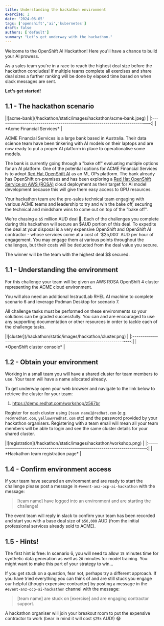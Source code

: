 ```yaml
---
title: Understanding the hackathon environment
exercise: 1
date: '2024-06-05'
tags: ['openshift','ai','kubernetes']
draft: false
authors: ['default']
summary: "Let's get underway with the hackathon."
---
```


Welcome to the OpenShift AI Hackathon! Here you'll have a chance to build your AI prowess.

As a sales team you're in a race to reach the highest deal size before the hackathon concludes! If multiple teams complete all exercises and share deal sizes a further ranking will be done by elapsed time based on when slack messages are sent.

**Let's get started!**

## 1.1 - The hackathon scenario

<Zoom>
|![acme-bank](/hackathon/static/images/hackathon/acme-bank.jpeg)                |
|:-----------------------------------------------------------------------------:|
| *Acme Financial Services*                                                     |
</Zoom>

ACME Financial Services is a large bank based in Australia. Their data science team have been tinkering with AI models on their laptops and are now ready to put a proper AI platform in place to operationalise some models.

The bank is currently going through a "bake off" evaluating multiple options for an AI platform. One of the potential options for ACME Financial Services is to adopt [Red Hat OpenShift AI](https://www.redhat.com/en/technologies/cloud-computing/openshift/openshift-ai) as an ML OPs platform. The bank already has OpenShift on-premises and has been exploring a [Red Hat OpenShift Service on AWS (ROSA)](https://aws.amazon.com/rosa) cloud deployment as their target for AI model development because this will give them easy access to GPU resources.

Your hackathon team are the pre-sales technical team engaging with various ACME teams and leadership to try and win the bake off, securing the technical and mindshare wins to come out on top of the "bake off".

We're chasing a `$5` million AUD deal 🤑. Each of the challenges you complete during this hackathon will secure an $AUD portion of this deal. To expedite the deal at your disposal is a very expensive OpenShift and OpenShift AI contractor - whose services come at a cost of `$25,000` AUD per hour of engagement. You may engage them at various points throughout the challenges, but their costs will be deducted from the deal value you secure.

The winner will be the team with the highest deal $$ secured.

## 1.1 - Understanding the environment

For this challenge your team will be given an AWS ROSA OpenShift 4 cluster representing the ACME cloud environment.

You will also need an additional InstructLab RHEL AI machine to complete scenario 6 and leverage Podman Desktop for scenario 7.

All challenge tasks must be performed on these environments so your solutions can be graded successfully. You can and are encouraged to use any supporting documentation or other resources in order to tackle each of the challenge tasks.

<Zoom>
|![cluster](/hackathon/static/images/hackathon/cluster.png)                     |
|:-----------------------------------------------------------------------------:|
| *OpenShift cluster console*                                                   |
</Zoom>

## 1.2 - Obtain your environment

Working in a small team you will have a shared cluster for team members to use. Your team will have a name allocated already.

To get underway open your web browser and navigate to the link below to retrieve the cluster for your team:

1. https://demo.redhat.com/workshop/z567br

Register for each cluster using `[team name]@redhat.com` (e.g. `red@redhat.com`, `yellow@redhat.com` etc)
and the password provided by your hackathon organisers. Registering with a team email will mean all your team members will be able to login and see the same cluster details for your shared cluster.

<Zoom>
|![registration](/hackathon/static/images/hackathon/workshop.png)               |
|:-----------------------------------------------------------------------------:|
| *Hackathon team registration page*                                            |
</Zoom>

## 1.4 - Confirm environment access

If your team have secured an environment and are ready to start the challenge please post a message in `#event-anz-ocp-ai-hackathon` with the message:

> [team name] have logged into an environment and are starting the challenge!

The event team will reply in slack to confirm your team has been recorded and start you with a base deal size of `$50,000` AUD (from the initial professional services already sold to ACME).

## 1.5 - Hints!

The first hint is free: In scenario 6, you will need to allow `15` minutes time for synthetic data generation as well as `20` minutes for model training. You might want to make this part of your strategy to win...

If you get stuck on a question, fear not, perhaps try a different approach. If you have tried everything you can think of and are still stuck you engage our helpful (though expensive contractor) by posting a message in the `#event-anz-ocp-ai-hackathon` channel with the message:

> [team name] are stuck on [exercise] and are engaging contractor support.

A hackathon organiser will join your breakout room to put the expensive contractor to work (bear in mind it will cost `$25k` AUD!) 😂
